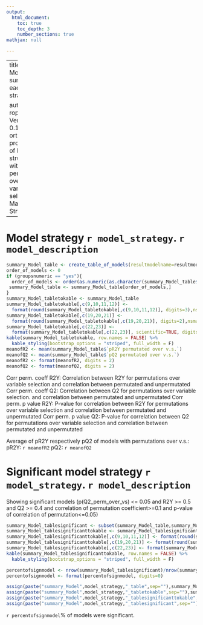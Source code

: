 ---
output:
  html_document:
    toc: true
    toc_depth: 3
    number_sections: true
mathjax: null

---

---
title: |
    | Model summary each strategy

author: |
    | roplspvs: Version 0.16.0
    | R orthogonal projections of latent structures with permutation over variable selection
    | Marika Strom
---

# Model strategy `r model_strategy`. `r model_description`


```{r, echo=FALSE}

summary_Model_table <- create_table_of_models(resultmodelname=resultmodelname, permutated_modelsname=permutated_modelsname, percent_R2_and_Q2_in_permutated_larger_than_in_unpermutated_name = percent_R2_and_Q2_in_permutated_larger_than_in_unpermutated_name,directory_output_reports,projectname,date_of_analysis)
order_of_models <- 0
if (groupsnumeric == "yes"){
  order_of_models <- order(as.numeric(as.character(summary_Model_table$group1)),as.numeric(as.character(summary_Model_table$group2)))
 summary_Model_table <- summary_Model_table[order_of_models,]
}
summary_Model_tabletokable <- summary_Model_table
summary_Model_tabletokable[,c(9,10,11,12)] <- 
  format(round(summary_Model_tabletokable[,c(9,10,11,12)], digits=3),nsmall=3)
summary_Model_tabletokable[,c(19,20,21)] <- 
  format(round(summary_Model_tabletokable[,c(19,20,21)], digits=2),nsmall=2)
summary_Model_tabletokable[,c(22,23)] <- 
  format(summary_Model_tabletokable[,c(22,23)], scientific=TRUE, digits=2)
kable(summary_Model_tabletokable, row.names = FALSE) %>%
  kable_styling(bootstrap_options = "striped", full_width = F)
meanofR2 <- mean(summary_Model_table$`pR2Y permutated over v.s.`)
meanofQ2 <- mean(summary_Model_table$`pQ2 permutated over v.s.`)
meanofR2 <- format(meanofR2, digits = 2)
meanofQ2 <- format(meanofQ2, digits = 2)

```
Corr perm. coeff R2Y: Correlation between R2Y for permutations over variable selection and correlation between permutated and unpermutated
Corr perm. coeff Q2: Correlation between Q2 for permutations over variable selection. and correlation between permutated and unpermutated
Corr perm. p value R2Y: P-value for correlation between R2Y for permutations over variable selection and correlation between permutated and unpermutated
Corr perm. p value Q2: P-value for correlation between Q2 for permutations over variable selection and correlation between permutated and unpermutated

Average of pR2Y respectively pQ2 of models with permutations over v.s.:
pR2Y: `r meanofR2`
pQ2: `r meanofQ2`



# Significant model strategy `r model_strategy`.  `r model_description` 
Showing significant models (p(Q2_perm_over_vs) <= 0.05 and R2Y >= 0.5 and Q2 >= 0.4 and correlation of permutation coefficient>=0.1 and p-value of correlation of permutation<=0.05)

```{r, echo=FALSE}

summary_Model_tablesignificant <- subset(summary_Model_table,summary_Model_table$`pQ2 permutated over v.s.`<=0.05 & summary_Model_table$`R2Y(cum)`>=0.5 & summary_Model_table$`Q2(cum)`>=0.4 & as.numeric(summary_Model_table$`Corr perm. coeff Q2`)>=0.1&as.numeric(summary_Model_table$`Corr perm. p value Q2`)<=0.05)
summary_Model_tablesignificanttokable <- summary_Model_tablesignificant
summary_Model_tablesignificanttokable[,c(9,10,11,12)] <- format(round(summary_Model_tablesignificanttokable[,c(9,10,11,12)],3),nsmall=3)
summary_Model_tablesignificanttokable[,c(19,20,21)] <- format(round(summary_Model_tablesignificanttokable[,c(19,20,21)],2),nsmall=2)
summary_Model_tablesignificanttokable[,c(22,23)] <- format(summary_Model_tablesignificanttokable[,c(22,23)], scientific=TRUE, digits=2)
kable(summary_Model_tablesignificanttokable, row.names = FALSE) %>%
  kable_styling(bootstrap_options = "striped", full_width = F)

percentofsignmodel <- nrow(summary_Model_tablesignificant)/nrow(summary_Model_table)*100
percentofsignmodel <- format(percentofsignmodel, digits=0)

assign(paste("summary_Model",model_strategy,"_table",sep=""),summary_Model_table)
assign(paste("summary_Model",model_strategy,"_tabletokable",sep=""),summary_Model_tabletokable)
assign(paste("summary_Model",model_strategy,"_tablesignificanttokable",sep=""),summary_Model_tablesignificanttokable)
assign(paste("summary_Model",model_strategy,"_tablesignificant",sep=""),summary_Model_tablesignificant)

```
`r percentofsignmodel`% of models were significant.

